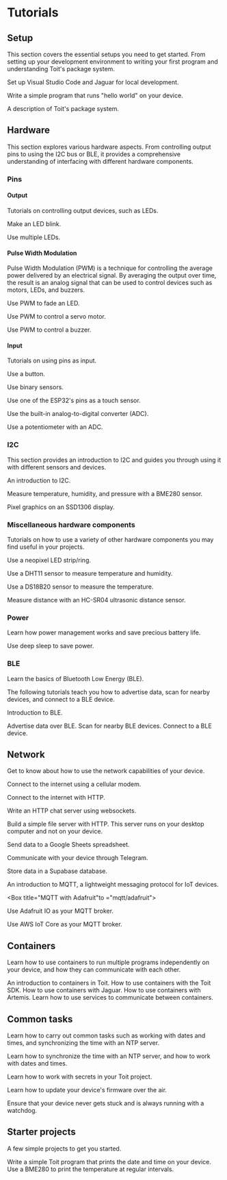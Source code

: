 
# Tutorials

## Setup
This section covers the essential setups you need to get started. From
setting up your development environment to writing your first program
and understanding Toit's package system.

<Boxes>
<Box title="IDE" to="setup/ide">
<NonZoomableImage
  src={SetupIde}
  alt="Icon-like screenshot of installing the Toit extension in Visual Studio Code."
/>

Set up Visual Studio Code and Jaguar for local development.
</Box>

<Box title="Hello world" to="setup/firstprogram">
<NonZoomableImage
  src={HelloWorld}
  alt="Screenshot of source code for a tiny hello-world program."
/>

Write a simple program that runs "hello world" on your device.
</Box>

<Box title="Packages" to="setup/packages">
<NonZoomableImage
  src={Packages}
  alt="Toit's logo for packages."
/>

A description of Toit's package system.
</Box>
</Boxes>

## Hardware
This section explores various hardware aspects. From controlling output
pins to using the I2C bus or BLE, it provides a comprehensive understanding
of interfacing with different hardware components.

### Pins
#### Output
Tutorials on controlling output devices, such as LEDs.

<Boxes>

<Box title="LED" to="hardware/led">
<NonZoomableImage
  src={HwLed}
  alt="A picture of an LED."
/>

Make an LED blink.
</Box>

<Box title="LEDs" to="hardware/leds">
<NonZoomableImage
  src={HwLeds}
  alt="A picture of many LEDs."
/>

Use multiple LEDs.
</Box>

</Boxes>

#### Pulse Width Modulation
Pulse Width Modulation (PWM) is a technique for controlling
the average power delivered by an electrical signal. By
averaging the output over time, the result is an analog signal that can be
used to control devices such as motors, LEDs, and buzzers.

<Boxes>

<Box title="Fading LED" to="hardware/pwm-led">
<NonZoomableImage
  src={PwmWiki}
  alt="A picture of a PWM signal."
/>

Use PWM to fade an LED.
</Box>

<Box title="Servo" to="hardware/pwm-servo">
<NonZoomableImage
  src={Servo}
  alt="A picture of servo motor."
/>

Use PWM to control a servo motor.
</Box>

<Box title="Buzzer" to="hardware/pwm-buzzer">
<NonZoomableImage
  src={Buzzer}
  alt="A picture of a buzzer."
/>

Use PWM to control a buzzer.
</Box>

</Boxes>

#### Input
Tutorials on using pins as input.

<Boxes>
<Box title="Button" to="hardware/button">
<NonZoomableImage
  src={HwButton}
  alt="A picture of a button."
/>

Use a button.
</Box>

<Box title="Binary sensors" to="hardware/binary">
<NonZoomableImage
  src={Binary}
  alt="A picture of binary sensors."
/>

Use binary sensors.
</Box>

<Box title="Touch sensor" to="hardware/touch">
Use one of the ESP32's pins as a touch sensor.
</Box>

<Box title="Analog to Digital Converter" to="hardware/adc">
<NonZoomableImage
  src={Adc}
  alt="The symbol for an Analog to Digital Converter."
/>

Use the built-in analog-to-digital converter (ADC).
</Box>

<Box title="Potentiometer" to="hardware/potentiometer">
<NonZoomableImage
  src={Potentiometer}
  alt="Photo of a potentiometer."
/>

Use a potentiometer with an ADC.
</Box>

</Boxes>

### I2C
This section provides an introduction to I2C and guides you through using
it with different sensors and devices.

<Boxes>
<Box title="I2C introduction" to="hardware/i2c">

<NonZoomableImage
  src={I2c}
  alt="I2C logo."
/>

An introduction to I2C.
</Box>

<Box title="BME280" to="hardware/bme280">
<NonZoomableImage
  src={Bme280}
  alt="A picture of a BME280 sensor."
/>

Measure temperature, humidity, and pressure with a BME280 sensor.
</Box>

<Box title="SSD1306" to="hardware/ssd1306">
<NonZoomableImage
  src={Ssd1360}
  alt="A picture of a SSD1306 display."
/>

Pixel graphics on an SSD1306 display.
</Box>

</Boxes>

### Miscellaneous hardware components
Tutorials on how to use a variety of other hardware components
you may find useful in your projects.

<Boxes>

<Box title="Neopixel" to="hardware/neopixel">
<NonZoomableImage
  src={Neopixel}
  alt="A picture of a neopixel ring."
/>

Use a neopixel LED strip/ring.
</Box>

<Box title="DHT11" to="hardware/dht11">
<NonZoomableImage
  src={Dht11}
  alt="A picture of a DHT11 sensor."
/>

Use a DHT11 sensor to measure temperature and humidity.
</Box>

<Box title="DS18B20" to="hardware/ds18b20">
<NonZoomableImage
  src={Ds18b20}
  alt="A picture of a DS18B20 sensor."
/>

Use a DS18B20 sensor to measure the temperature.
</Box>

<Box title="HC-SR04" to="hardware/ultra">
<NonZoomableImage
  src={Ultra}
  alt="A picture of an HC-SR04 ultrasonic distance sensor."
/>

Measure distance with an HC-SR04 ultrasonic distance sensor.
</Box>

</Boxes>

### Power
Learn how power management works and save precious battery life.

<Boxes>
<Box title="Deep sleep" to="hardware/deepsleep">
<NonZoomableImage
  src={Sleep}
  alt="Three 'Z's, indicating sleep."
  width="50%"
/>

Use deep sleep to save power.
</Box>
</Boxes>

### BLE
Learn the basics of Bluetooth Low Energy (BLE).

The following tutorials teach you how to advertise data, scan for
nearby devices, and connect to a BLE device.

<Boxes>
<Box title="BLE" to="ble">
<NonZoomableImage
  src={BluetoothLogo}
  alt="Bluetooth logo"
/>

Introduction to BLE.
</Box>

<Box title="Advertise" to="ble/advertising">
Advertise data over BLE.
</Box>

<Box title="Scan" to="ble/scanning">
Scan for nearby BLE devices.
</Box>

<Box title="Client" to="ble/client">
Connect to a BLE device.
</Box>

</Boxes>

## Network
Get to know about how to use the network capabilities of your device.

<Boxes>
<Box title="Cellular" to="network/cellular">
<NonZoomableImage
  src={CellTower}
  width="70%"
  alt="Cellular Tower Logo."
/>

Connect to the internet using a cellular modem.
</Box>
</Boxes>

<Boxes>
<Box title="HTTP" to="network/http">
<NonZoomableImage
  src={Http}
  alt="HTTP logo."
/>

Connect to the internet with HTTP.
</Box>

<Box title="HTTP chat server" to="network/http-server">
<NonZoomableImage
  src={Http}
  alt="HTTP logo."
/>

Write an HTTP chat server using websockets.
</Box>


<Box title="HTTP File server" to="network/http-file-server">
<NonZoomableImage
  src={Http}
  alt="HTTP logo."
/>

Build a simple file server with HTTP. This server runs
on your desktop computer and not on your device.
</Box>

<Box title="Google Sheets" to="network/google-sheets">
<NonZoomableImage
  src={GoogleSheets}
  alt="Screenshot of a Google spreadsheet."
/>

Send data to a Google Sheets spreadsheet.
</Box>

<Box title="Telegram" to="network/telegram">
<NonZoomableImage
  src={Telegram}
  alt="Telegram logo."
  width="50%"
/>

Communicate with your device through Telegram.
</Box>

<Box title="Supabase" to="network/supabase">
<NonZoomableImage
  src={Supabase}
  alt="Supabase logo."
/>

Store data in a Supabase database.
</Box>

</Boxes>

<Boxes>
<Box title="MQTT" to="mqtt">
An introduction to MQTT, a lightweight messaging protocol
for IoT devices.
</Box>

<Box title="MQTT with Adafruit"to ="mqtt/adafruit">
<NonZoomableImage
  src={Adafruit}
  alt="Adafruit IO logo."
  width="70%"
/>

Use Adafruit IO as your MQTT broker.
</Box>

<Box title="MQTT with AWS IoT Core" to="mqtt/aws">
<NonZoomableImage
  src={AwsIotCore}
  alt="AWS IoT Core logo."
/>

Use AWS IoT Core as your MQTT broker.
</Box>

</Boxes>

## Containers
Learn how to use containers to run multiple programs independently on
your device, and how they can communicate with each other.

<Boxes>
<Box title="Containers" to="containers">
An introduction to containers in Toit.
</Box>

<Box title="Containers with the SDK" to="containers/toit-sdk">
How to use containers with the Toit SDK.
</Box>

<Box title="Containers with Jaguar" to="containers/jaguar">
How to use containers with Jaguar.
</Box>

<Box title="Containers with Artemis" to="containers/artemis">
How to use containers with Artemis.
</Box>

<Box title="Services" to="containers/services">
Learn how to use services to communicate between containers.
</Box>

</Boxes>

## Common tasks
Learn how to carry out common tasks such as
working with dates and times, and synchronizing the time with an NTP server.

<Boxes>
<Box title="Date, time, and NTP" to="misc/date-time">
<NonZoomableImage
  src={Date}
  alt="An icon of a calendar."
  width="40%"
/>
<NonZoomableImage
  src={Time}
  alt="An icon of a clock."
  width="40%"
/>

Learn how to synchronize the time with an NTP server, and how to work with
dates and times.
</Box>

<Box title="Secrets" to="misc/secrets">
<NonZoomableImage
  src={Shushing}
  alt="Unicode emoji of a person shushing."
  width="40%"
/>

Learn how to work with secrets in your Toit project.
</Box>

<Box title="Over the air updates" to="misc/ota">
<NonZoomableImage
  src={Ota}
  alt="A picture of a cloud and Toit logos raining onto a chip."
  width="40%"
/>

Learn how to update your device's firmware over the air.
</Box>

<Box title="Watchdog" to="misc/watchdog">
<NonZoomableImage
  src={Watchdog}
  alt="An icon of a dog."
  width="40%"
/>

Ensure that your device never gets stuck and is always running with a watchdog.
</Box>

</Boxes>

## Starter projects
A few simple projects to get you started.

<Boxes>
<Box title="Print date and time" to="starter">
Write a simple Toit program that prints the date and time on your device.
</Box>

<Box title="Weather station" to="starter/weatherstation">
Use a BME280 to print the temperature at regular intervals.
</Box>

</Boxes>
